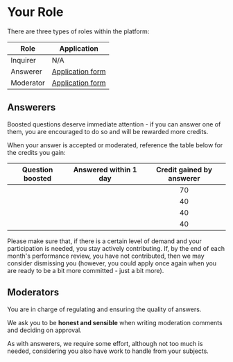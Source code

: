 
# Your Role

There are three types of roles within the platform:

| Role      | Application                                                                                                                         |
| --------- | ----------------------------------------------------------------------------------------------------------------------------------- |
| Inquirer  | N/A                                                                                                                                 |
| Answerer  | [Application form](https://docs.google.com/forms/d/e/1FAIpQLSem6sSOBl8yLk6_QSF345qJ6a8SU4hbXg5BC7ZH5tIF7EntiA/viewform?usp=sf_link) |
| Moderator | [Application form](https://docs.google.com/forms/d/e/1FAIpQLSetDP5koQXTSeafpMP9NbnWDNpo2f6DE4HRDKTMGbdZ2BAB4w/viewform?usp=sf_link) |

## Answerers

Boosted questions deserve immediate attention - if you can answer one of them, you are encouraged to do so and will be rewarded more credits.

When your answer is accepted or moderated, reference the table below for the credits you gain:

|                Question boosted                |             Answered within 1 day              |                                    Credit gained by answerer                                    |
| :--------------------------------------------: | :--------------------------------------------: | :---------------------------------------------------------------------------------------------: |
| <Accepted className="mx-auto" hasBg={false} /> | <Accepted className="mx-auto" hasBg={false} /> | <div className="flex items-center gap-2 justify-center"><Coin width={20} height={20} />70</div> |
| <Accepted className="mx-auto" hasBg={false} /> |  <Cross className="mx-auto" hasBg={false} />   | <div className="flex items-center gap-2 justify-center"><Coin width={20} height={20} />40</div> |
|  <Cross className="mx-auto" hasBg={false} />   | <Accepted className="mx-auto" hasBg={false} /> | <div className="flex items-center gap-2 justify-center"><Coin width={20} height={20} />40</div> |
|  <Cross className="mx-auto" hasBg={false} />   |  <Cross className="mx-auto" hasBg={false} />   | <div className="flex items-center gap-2 justify-center"><Coin width={20} height={20} />40</div> |

Please make sure that, if there is a certain level of demand and your participation is needed, you stay actively contributing. If, by the end of each month's performance review, you have not contributed, then we may consider dismissing you (however, you could apply once again when you are ready to be a bit more committed - just a bit more).

## Moderators

You are in charge of regulating and ensuring the quality of answers.

We ask you to be **honest and sensible** when writing moderation comments and deciding on approval.

As with answerers, we require some effort, although not too much is needed, considering you also have work to handle from your subjects.
